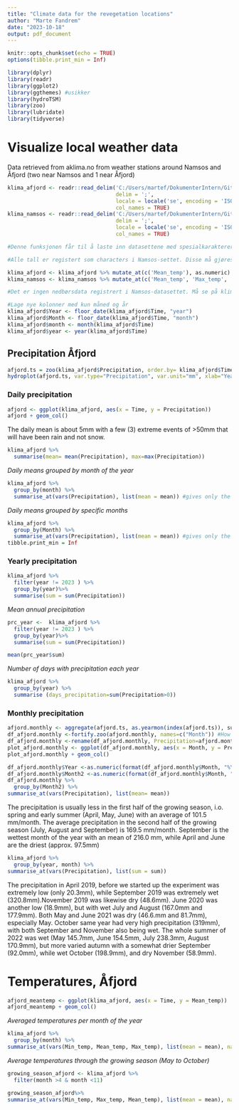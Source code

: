 ```yaml
---
title: "Climate data for the revegetation locations"
author: "Marte Fandrem"
date: "2023-10-18"
output: pdf_document
---
```


```r
knitr::opts_chunk$set(echo = TRUE)
options(tibble.print_min = Inf)
```




```r
library(dplyr)
library(readr)
library(ggplot2)
library(ggthemes) #usikker
library(hydroTSM)
library(zoo)
library(lubridate)
library(tidyverse)

``` 

# Visualize local weather data

Data retrieved from aklima.no from weather stations around Namsos and Åfjord (two near Namsos and 1 near Åfjord)

```r
klima_afjord <- readr::read_delim('C:/Users/martef/DokumenterIntern/GitHub/GRAN_Revegetation/Data/klimadata_2019-2023_afjord.csv', 
                                  delim = ';',
                                  locale = locale('se', encoding = 'ISO8859-1'),
                                  col_names = TRUE)
klima_namsos <- readr::read_delim('C:/Users/martef/DokumenterIntern/GitHub/GRAN_Revegetation/Data/klimadata_2019-2023_namsos.csv', 
                                  delim = ';',
                                  locale = locale('se', encoding = 'ISO8859-1'),
                                  col_names = TRUE)                          

#Denne funksjonen får til å laste inn datasettene med spesialkarakterer

#Alle tall er registert som characters i Namsos-settet. Disse må gjøres om.

klima_afjord <- klima_afjord %>% mutate_at(c('Mean_temp'), as.numeric)
klima_namsos <- klima_namsos %>% mutate_at(c('Mean_temp', 'Max_temp', 'Min_temp', 'Precipitation'), as.numeric)

#Det er ingen nedbørsdata registrert i Namsos-datasettet. Må se på klimadataene på seklima.no på nytt

#Lage nye kolonner med kun måned og år
klima_afjord$Year <- floor_date(klima_afjord$Time, "year")
klima_afjord$Month <- floor_date(klima_afjord$Time, "month")
klima_afjord$month <- month(klima_afjord$Time)
klima_afjord$year <- year(klima_afjord$Time)

```

## Precipitation Åfjord
```r
afjord.ts = zoo(klima_afjord$Precipitation, order.by= klima_afjord$Time)
hydroplot(afjord.ts, var.type="Precipitation", var.unit="mm", xlab="Year", ylab="Precipitation (mm)")
```

### Daily precipitation
```r
afjord <- ggplot(klima_afjord, aes(x = Time, y = Precipitation))
afjord + geom_col()

```

The daily mean is about 5mm with a few (3) extreme events of >50mm that will have been rain and not snow. 
```r
klima_afjord %>%
  summarise(mean= mean(Precipitation), max=max(Precipitation))
```
*Daily means grouped by month of the year*
```r
klima_afjord %>%
  group_by(month) %>%
  summarise_at(vars(Precipitation), list(mean = mean)) #gives only the daily mean per month
```
*Daily means grouped by specific months*
```r
klima_afjord %>%
  group_by(Month) %>%
  summarise_at(vars(Precipitation), list(mean = mean)) #gives only the daily mean per month
tibble.print_min = Inf

```

### Yearly precipitation

```r
klima_afjord %>%
  filter(year != 2023 ) %>%
  group_by(year)%>%
  summarise(sum = sum(Precipitation))
```
*Mean annual precipitation*
```r
prc_year <-  klima_afjord %>%
  filter(year != 2023 ) %>%
  group_by(year)%>%
  summarise(sum = sum(Precipitation))

mean(prc_year$sum)
```

*Number of days with precipitation each year*
```r
klima_afjord %>%
  group_by(year) %>%
  summarise (days_precipitation=sum(Precipitation>0))

```

### Monthly precipitation
```r
afjord.monthly <- aggregate(afjord.ts, as.yearmon(index(afjord.ts)), sum)
df_afjord.monthly <-fortify.zoo(afjord.monthly, names=c("Month")) #How to convert a zoo file to a data frame with normal columns and headers
df_afjord.monthly <-rename(df_afjord.monthly, Precipitation=afjord.monthly)
plot_afjord.monthly <- ggplot(df_afjord.monthly, aes(x = Month, y = Precipitation))
plot_afjord.monthly + geom_col()
```
```r
df_afjord.monthly$Year <-as.numeric(format(df_afjord.monthly$Month, "%Y"))
df_afjord.monthly$Month2 <-as.numeric(format(df_afjord.monthly$Month, "%m"))
df_afjord.monthly %>%
  group_by(Month2) %>%
summarise_at(vars(Precipitation), list(mean= mean))
```
The precipitation is usually less in the first half of the growing season, i.o. spring and early summer (April, May, June) with an average of 101.5 mm/month. The average precipitation in the second half of the growing season (July, August and September) is 169.5 mm/month. September is the wettest month of the year with an mean of 216.0 mm, while April and June are the driest (approx. 97.5mm) 

```r
klima_afjord %>%
  group_by(year, month) %>%
summarise_at(vars(Precipitation), list(sum = sum))

```
The precipitation in April 2019, before we started up the experiment was extremely low (only 20.3mm), while September 2019 was extremely wet (320.8mm).November 2019 was likewise dry (48.6mm). 
June 2020 was another low (18.9mm), but with wet July and August (167.0mm and 177.9mm).
Both May and June 2021 was dry (46.6.mm and 81.7mm), especially May. October same year had very high precipitation (319mm), with both September and November also being wet. 
The whole summer of 2022 was wet (May 145.7mm, June 154.5mm, July 238.3mm, August 170.9mm), but more varied autumn with a somewhat drier September (92.0mm), while wet October (198.9mm), and dry November (58.9mm).

# Temperatures, Åfjord

```r
afjord_meantemp <- ggplot(klima_afjord, aes(x = Time, y = Mean_temp))
afjord_meantemp + geom_col()

```
*Averaged temperatures per month of the year*
```r
klima_afjord %>%
  group_by(month) %>%
summarise_at(vars(Min_temp, Mean_temp, Max_temp), list(mean = mean), na.rm = TRUE)

```

*Average temperatures through the growing season (May to October)*
```r
growing_season_afjord <- klima_afjord %>%
  filter(month >4 & month <11) 

growing_season_afjord%>%
summarise_at(vars(Min_temp, Max_temp, Mean_temp), list(mean = mean), na.rm = TRUE)

```



